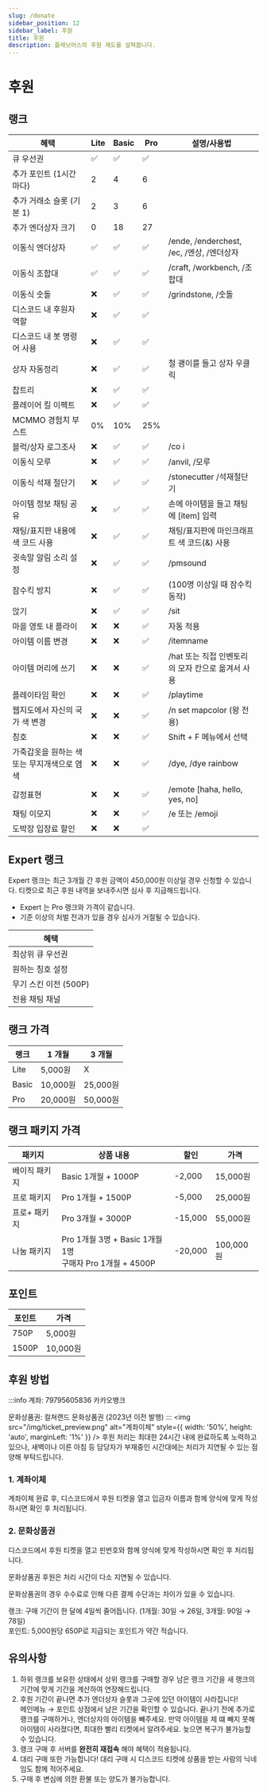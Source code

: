 ```yaml
---
slug: /donate
sidebar_position: 12
sidebar_label: 후원
title: 후원
description: 플래닛어스의 후원 제도를 살펴봅니다.
---
```

# 후원

## 랭크

| 혜택 | Lite | Basic | Pro | 설명/사용법 |
| --- | --- | --- | --- | --- |
| 큐 우선권 | ✅ | ✅ | ✅ |  |
| 추가 포인트 (1시간마다) | 2 | 4 | 6 |  |
| 추가 거래소 슬롯 (기본 1) | 2 | 3 | 6 |  |
| 추가 엔더상자 크기 | 0 | 18 | 27 |  |
| 이동식 엔더상자 | ✅ | ✅ | ✅ | /ende, /enderchest, /ec, /엔상, /엔더상자 |
| 이동식 조합대 | ✅ | ✅ | ✅ | /craft, /workbench, /조합대 |
| 이동식 숫돌 | ❌ | ✅ | ✅ | /grindstone, /숫돌 |
| 디스코드 내 후원자 역할 | ❌ | ✅ | ✅ |  |
| 디스코드 내 봇 명령어 사용 | ❌ | ✅ | ✅ |  |
| 상자 자동정리 | ❌ | ✅ | ✅ | 철 괭이를 들고 상자 우클릭 |
| 찹트리 | ❌ | ✅ | ✅ |  |
| 플레이어 킬 이펙트 | ❌ | ✅ | ✅ |  |
| MCMMO 경험치 부스트 | 0% | 10% | 25% |  |
| 블럭/상자 로그조사 | ❌ | ✅ | ✅ | /co i |
| 이동식 모루 | ❌ | ✅ | ✅ | /anvil, /모루 |
| 이동식 석재 절단기 | ❌ | ✅ | ✅ | /stonecutter /석재절단기 |
| 아이템 정보 채팅 공유 | ❌ | ✅ | ✅ | 손에 아이템을 들고 채팅에 [item] 입력 |
| 채팅/표지판 내용에 색 코드 사용 | ❌ | ✅ | ✅ | 채팅/표지판에 마인크래프트 색 코드(&) 사용 |
| 귓속말 알림 소리 설정 | ❌ | ✅ | ✅ | /pmsound |
| 잠수킥 방지 | ❌ | ✅ | ✅ | (100명 이상일 때 잠수킥 동작) |
| 앉기 | ❌ | ✅ | ✅ | /sit |
| 마을 영토 내 플라이 | ❌ | ❌ | ✅ | 자동 적용 |
| 아이템 이름 변경 | ❌ | ❌ | ✅ | /itemname |
| 아이템 머리에 쓰기 | ❌ | ❌ | ✅ | /hat 또는 직접 인벤토리의 모자 칸으로 옮겨서 사용 |
| 플레이타임 확인 | ❌ | ❌ | ✅ | /playtime |
| 웹지도에서 자신의 국가 색 변경 | ❌ | ❌ | ✅ | /n set mapcolor (왕 전용) |
| 칭호 | ❌ | ❌ | ✅ | Shift + F 메뉴에서 선택 |
| 가죽갑옷을 원하는 색 또는 무지개색으로 염색 | ❌ | ❌ | ✅ | /dye, /dye rainbow |
| 감정표현 | ❌ | ❌ | ✅ | /emote [haha, hello, yes, no] |
| 채팅 이모지 | ❌ | ❌ | ✅ | /e 또는 /emoji |
| 도박장 입장료 할인 | ❌ | ❌ | ✅ |  |

## Expert 랭크

Expert 랭크는 최근 3개월 간 후원 금액이 450,000원 이상일 경우 신청할 수 있습니다.
티켓으로 최근 후원 내역을 보내주시면 심사 후 지급해드립니다.
* Expert 는 Pro 랭크와 가격이 같습니다.
* 기준 이상의 처벌 전과가 있을 경우 심사가 거절될 수 있습니다.

| **혜택** |
| --- |
| 최상위 큐 우선권 |
| 원하는 칭호 설정 |
| 무기 스킨 이전 (500P) |
| 전용 채팅 채널 |

## 랭크 가격

| **랭크** | **1 개월** | **3 개월** |
| --- | --- | --- |
| Lite | 5,000원 | X |
| Basic | 10,000원 | 25,000원 |
| Pro | 20,000원 | 50,000원 |

## 랭크 패키지 가격

| **패키지** | **상품 내용** | **할인** | **가격** |
| --- | --- | --- | --- |
| 베이직 패키지 | Basic 1개월 + 1000P | -2,000 | 15,000원 |
| 프로 패키지 | Pro 1개월 + 1500P | -5,000 | 25,000원 |
| 프로+ 패키지 | Pro 3개월 + 3000P | -15,000 | 55,000원 |
| 나눔 패키지 | Pro 1개월 3명 + Basic 1개월 1명<br />구매자 Pro 1개월 + 4500P | -20,000 | 100,000원 |

## 포인트

| **포인트** | **가격** |
| --- | --- |
| 750P | 5,000원 |
| 1500P | 10,000원 |

## 후원 방법
:::info
계좌: 79795605836 카카오뱅크

문화상품권: 컬쳐랜드 문화상품권 (2023년 이전 발행)
:::
<img src="/img/ticket_preview.png" alt="계좌이체" style={{ width: '50%', height: 'auto', marginLeft: '1%' }} />
후원 처리는 최대한 24시간 내에 완료하도록 노력하고 있으나, 새벽이나 이른 아침 등 담당자가 부재중인 시간대에는 처리가 지연될 수 있는 점 양해 부탁드립니다.

### 1. 계좌이체

계좌이체 완료 후, 디스코드에서 후원 티켓을 열고 입금자 이름과 함께 양식에 맞게 작성하시면 확인 후 처리됩니다.

### 2. 문화상품권
디스코드에서 후원 티켓을 열고 핀번호와 함께 양식에 맞게 작성하시면 확인 후 처리됩니다.

문화상품권 후원은 처리 시간이 다소 지연될 수 있습니다.

문화상품권의 경우 수수료로 인해 다른 결제 수단과는 차이가 있을 수 있습니다.

랭크: 구매 기간이 한 달에 4일씩 줄어듭니다. (1개월: 30일 → 26일, 3개월: 90일 → 78일)<br />
포인트: 5,000원당 650P로 지급되는 포인트가 약간 적습니다.

## 유의사항

1. 하위 랭크를 보유한 상태에서 상위 랭크를 구매할 경우 남은 랭크 기간을 새 랭크의 기간에 맞게 기간을 계산하여 연장해드립니다.
2. 후원 기간이 끝나면 추가 엔더상자 슬롯과 그곳에 있던 아이템이 사라집니다! <br />
   메인메뉴 → 포인트 상점에서 남은 기간을 확인할 수 있습니다. 끝나기 전에 추가로 랭크를 구매하거나, 엔더상자의 아이템을 빼주세요.
   만약 아이템을 제 떄 빼지 못해 아이템이 사라졌다면, 최대한 빨리 티켓에서 알려주세요. 늦으면 복구가 불가능할 수 있습니다.
3. 랭크 구매 후 서버를 **완전히 재접속** 해야 혜택이 적용됩니다.
4. 대리 구매 또한 가능합니다! 대리 구매 시 디스코드 티켓에 상품을 받는 사람의 닉네임도 함께 적어주세요.
5. 구매 후 변심에 의한 환불 또는 양도가 불가능합니다.
